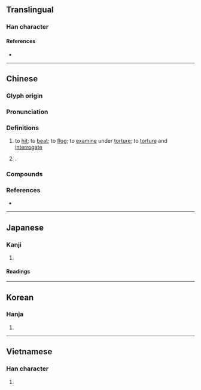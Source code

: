 {{character info/new}}
==Translingual==

===Han character===
{{Han char|rn=64|rad=手|as=06|sn=9|four=54027|canj=QJKS|ids=⿰扌考}}

====References====
* {{Han ref|kx=0428.160|dkj=12006|dj=0777.100|hdz=31866.040|uh=62F7|ud=25335|bh=ABFE|bd=44030}}

----

==Chinese==
{{zh-forms}}

===Glyph origin===
{{Han etym}}

===Pronunciation===
{{zh-pron
|m=kǎo
|c=haau2,haau1
|mn=qz:khóⁿ/xm,zz:khó
|w=2khau
|oc=y
|cat=v
}}

===Definitions===
{{zh-hanzi}}

# to [[hit]]; to [[beat]]; to [[flog]]; to [[examine]] under [[torture]]; to [[torture]] and [[interrogate]]
# {{n-g|Clipping of}} {{zh-l|拷貝|to [[copy]]}}.

===Compounds===
{{zh-der|吊拷絣把|吊拷繃扒|弔拷|弔拷繃扒|打拷|拷克機|拷勘|拷問|拷打|拷綢|拷訊|拷貝|拷貝筆|拷貝紙|絣扒吊拷|繃扒吊拷|繃扒弔拷|繃爬吊拷|嚴刑拷打}}

===References===
* {{R:yue:Hanzi}}

----

==Japanese==

===Kanji===
{{ja-kanji|grade=c|rs=手06}}

# {{defn|lang=ja|sort=手06}}

====Readings====
{{ja-readings
|goon=こう
|kanon=こう
|kanyoon=ごう
|kun=う-つ
}}

----

==Korean==

===Hanja===
{{ko-hanja|hangeul=고|eumhun=|rv=go|mr=ko|y=ko}}

# {{defn|lang=ko|sort=手06}}

----

==Vietnamese==

===Han character===
{{vi-hantu|[[khỉu]], [[khảo]]|rs=手06}}

# {{defn|lang=vi|sort=手06}}